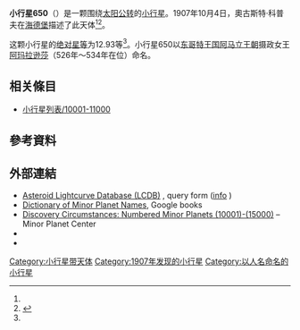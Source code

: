 {{Infobox planet
 | minorplanet     = yes
 | name            = 650 Amalasuntha
 | background      = #D6D6D6
 | image = 
 | image_size      = 
 | caption         =
 | discovery_ref   =  <ref name="MPC-object" />
 | discoverer      = [[奧古斯特·科普夫|奧古斯特·科普夫]]
 | discovery_site  = [[海德堡|海德堡]]
 | discovered      = 1907年10月4日
 | mpc_name        = 650 Amalasuntha
 | alt_names       = 650 Amalasuntha
 | pronounced      = 
 | named_after     = <ref name="MPC-object" />
 | mp_category     = [[主帶小行星|主帶小行星]] <ref name="MPC-object" /><ref name="jpldata" />
 | orbit_ref       = <ref name="a">[http://ssd.jpl.nasa.gov/sbdb.cgi?sstr=650 650] {{Wayback|url=http://ssd.jpl.nasa.gov/sbdb.cgi?sstr=650 |date=20170118114433 }}，小行星數據庫瀏覽器（JPL Small-Body Database Browser）－[[美国国家航空航天局|美国国家航空航天局]]喷气推进实验室</ref>
 | epoch           = 2018-03-23.0（[[儒略日|JD]] 2458200.5）
 | uncertainty     = 0
 | observation_arc = 
 | aphelion = {{convert|2.910|AU|km|3|abbr=on|lk=out}}
 | perihelion      = {{convert|2.0068013|AU|km|3|abbr=on}}
 | semimajor       = 2.4586054
 | eccentricity    = 0.1837644
 | period          = 3.86[[儒略年|yr]]
 | mean_anomaly    = 237.34300[[度|°]]
 | mean_motion     = {{Deg2DMS|0.25566460|sup=ms}} / day
 | inclination     = 2.56302
 | asc_node        = 215.52900°
 | arg_peri        = 178.93050
 | mean_diameter   = 
 | rotation        = 
 | albedo          =
 | spectral_type   =
 | abs_magnitude   = 12.93<ref name="jpldata" />
}}
'''小行星650'''（{{lang-en|650 Amalasuntha}}）是一颗围绕[[太阳|太阳]][[公转|公转]]的[[小行星|小行星]]。1907年10月4日，奧古斯特·科普夫在[[海德堡|海德堡]]描述了此天体<ref name="a" /><ref>{{cite news|title=小行星列表|url=http://cfa-www.harvard.edu/iau/lists/NumberedMPs.txt|accessdate=2018-10-19|newspaper=哈佛大学|archive-date=2008-05-17|archive-url=https://web.archive.org/web/20080517010638/http://cfa-www.harvard.edu/iau/lists/NumberedMPs.txt|dead-url=no}}</ref>。

这颗小行星的[[绝对星等|绝对星等]]为12.93等<ref name="a" />。小行星650以[[东哥特王国|东哥特王国]][[阿马立王朝|阿马立王朝]]摄政女王[[阿玛拉逊莎|阿玛拉逊莎]]（526年～534年在位）命名。

== 相关條目 ==
*[[小行星列表/10001-11000|小行星列表/10001-11000]]

== 參考資料 ==
{{reflist|refs=

<ref name="jpldata">{{cite web
 |type         = 2018-01-26 last obs.
 |title        = JPL Small-Body Database Browser:650 Amalasuntha-650 Amalasuntha
 |url          = https://ssd.jpl.nasa.gov/sbdb.cgi?sstr=650
 |publisher    = [[Jet_Propulsion_Laboratory|Jet Propulsion Laboratory]]
 |accessdate   = 28 March 2018
 |archive-date = 2020-11-26
 |archive-url  = https://web.archive.org/web/20201126042843/https://ssd.jpl.nasa.gov/sbdb.cgi?sstr=650
 |dead-url     = no
}}</ref>

<ref name="MPC-object">{{cite web
  |title      = 650 Amalasuntha
  |work      = Minor Planet Center
  |url      = https://www.minorplanetcenter.net/db_search/show_object?object_id=650
  |accessdate      = 28 March 2018
  |archive-date      = 2016-03-04
  |archive-url      = https://web.archive.org/web/20160304102338/http://minorplanetcenter.net/db_search/show_object?object_id=650
  |dead-url      = no
  }}</ref>

}}

==  外部連結 ==
* [http://www.minorplanet.info/PHP/lcdbsummaryquery.php Asteroid Lightcurve Database (LCDB)] {{Wayback|url=http://www.minorplanet.info/PHP/lcdbsummaryquery.php |date=20171210173955 }}, query form ([http://www.minorplanet.info/lightcurvedatabase.html info] {{Wayback|url=http://www.minorplanet.info/lightcurvedatabase.html |date=20171216050541 }})
* [https://books.google.com/books?id=aeAg1X7afOoC&pg Dictionary of Minor Planet Names], Google books
* [http://www.minorplanetcenter.net/iau/lists/NumberedMPs010001.html Discovery Circumstances: Numbered Minor Planets (10001)-(15000)] {{Wayback|url=http://www.minorplanetcenter.net/iau/lists/NumberedMPs010001.html |date=20180612162317 }} – Minor Planet Center
* {{AstDys|650}}
* {{JPL small body}}

{{Minor Planet Number|[[小行星649|小行星649]]|[[小行星651|小行星651]]}}
{{小天体}}

[[Category:小行星带天体|Category:小行星带天体]]
[[Category:1907年发现的小行星|Category:1907年发现的小行星]]
[[Category:以人名命名的小行星|Category:以人名命名的小行星]]